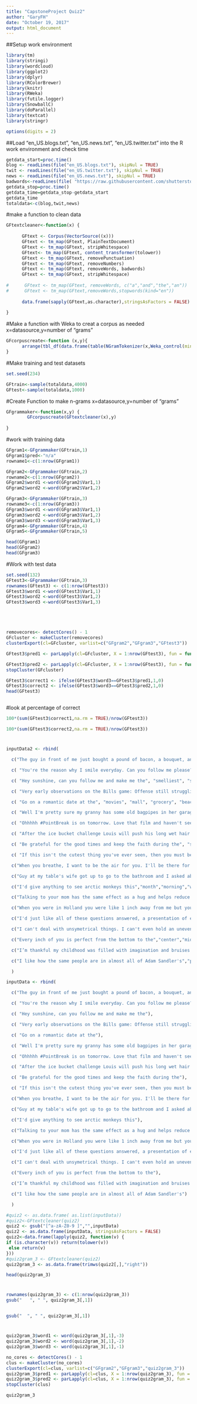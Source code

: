 ```yaml
---
title: "CapstoneProject Quiz2"
author: "GaryFH"
date: "October 19, 2017"
output: html_document
---
```


##Setup work environment

```r
library(tm)
library(stringi)
library(wordcloud)
library(ggplot2)
library(dplyr)
library(RColorBrewer)
library(knitr)
library(RWeka)
library(futile.logger)
library(SnowballC)
library(doParallel)
library(textcat)
library(stringr)

options(digits = 2)
```

##Load "en_US.blogs.txt", "en_US.news.txt", "en_US.twitter.txt" into the R work environment and check time

```r
getdata_start=proc.time()
blog <- readLines(file("en_US.blogs.txt"), skipNul = TRUE)
twit <- readLines(file("en_US.twitter.txt"), skipNul = TRUE)
news <- readLines(file("en_US.news.txt"), skipNul = TRUE)
badwords<-readLines(file( "https://raw.githubusercontent.com/shutterstock/List-of-Dirty-Naughty-Obscene-and-Otherwise-Bad-Words/master/en"),skipNul = TRUE)
getdata_stop=proc.time()
getdata_time=getdata_stop-getdata_start
getdata_time
totaldata<-c(blog,twit,news)

```

#make a function to clean data

```r

GFtextcleaner<-function(x) {
              
      GFtext <- Corpus(VectorSource((x)))
      GFtext <- tm_map(GFtext, PlainTextDocument)
      GFtext <- tm_map(GFtext, stripWhitespace)
      GFtext<- tm_map(GFtext, content_transformer(tolower))
      GFtext <- tm_map(GFtext, removePunctuation)
      GFtext <- tm_map(GFtext, removeNumbers)
      GFtext <- tm_map(GFtext, removeWords, badwords)
      GFtext <- tm_map(GFtext, stripWhitespace)
     
#      GFtext <- tm_map(GFtext, removeWords, c("a","and","the","an"))
#      GFtext <- tm_map(GFtext,removeWords,stopwords(kind="en"))
      
      data.frame(sapply(GFtext,as.character),stringsAsFactors = FALSE) 
      
}


```


#Make a function with Weka to creat a corpus as needed  x=datasource,y=number of "grams"

```r
GFcorpuscreate<-function (x,y){
      arrange(tbl_df(data.frame(table(NGramTokenizer(x,Weka_control(min=y, max=y))))),desc(Freq))
}


```


#Make training and test datasets 

```r
set.seed(234)

GFtrain<-sample(totaldata,4000)
GFtest<-sample(totaldata,1000)


```



#Create Function to make n-grams  x=datasource,y=number of "grams"

```r
GFgrammaker<-function(x,y) {
        GFcorpuscreate(GFtextcleaner(x),y)
        
}


```




#work with training data

```r

GFgram1<-GFgrammaker(GFtrain,1)
GFgram1$pred<-"n/a"
rowname1<-c(1:nrow(GFgram1))

GFgram2<-GFgrammaker(GFtrain,2)
rowname2<-c(1:nrow(GFgram2))
GFgram2$word1 <-word(GFgram2$Var1,1)
GFgram2$word2 <-word(GFgram2$Var1,2)

GFgram3<-GFgrammaker(GFtrain,3)
rowname3<-c(1:nrow(GFgram3))
GFgram3$word1 <-word(GFgram3$Var1,1)
GFgram3$word2 <-word(GFgram3$Var1,2)
GFgram3$word3 <-word(GFgram3$Var1,3)
GFgram4<-GFgrammaker(GFtrain,4)
GFgram5<-GFgrammaker(GFtrain,5)

head(GFgram1)
head(GFgram2)
head(GFgram3)
```



#Work with test data

```r
set.seed(132)
GFtest3<-GFgrammaker(GFtrain,3)
rownames(GFtest3) <- c(1:nrow(GFtest3))
GFtest3$word1 <-word(GFtest3$Var1,1)
GFtest3$word2 <-word(GFtest3$Var1,2)
GFtest3$word3 <-word(GFtest3$Var1,3)




```


#

```r

removecores<- detectCores() - 1
GFcluster <- makeCluster(removecores)
clusterExport(cl=GFcluster, varlist=c("GFgram2","GFgram3","GFtest3"))

GFtest3$pred1 <- parLapply(cl=GFcluster, X = 1:nrow(GFtest3), fun = function(x) GFgram2$word2[GFgram2$word1==GFtest3$word2[x]][1]) 

GFtest3$pred2 <- parLapply(cl=GFcluster, X = 1:nrow(GFtest3), fun = function(x) GFgram3$word3[GFgram3$word1==GFtest3$word1[x] & GFgram3$word2==GFtest3$word2[x]][1])
stopCluster(GFcluster)

GFtest3$correct1 <- ifelse(GFtest3$word3==GFtest3$pred1,1,0)
GFtest3$correct2 <- ifelse(GFtest3$word3==GFtest3$pred2,1,0)
head(GFtest3)



```



#look at percentage of correct

```r

100*(sum(GFtest3$correct1,na.rm = TRUE)/nrow(GFtest3))

100*(sum(GFtest3$correct2,na.rm = TRUE)/nrow(GFtest3))

```


#

```r

inputData2 <- rbind(

  c("The guy in front of me just bought a pound of bacon, a bouquet, and a case of", "beer", "cheese", "pretzels", "soda"), 

  c( "You're the reason why I smile everyday. Can you follow me please? It would mean the", "world", "most", "universe", "best"), 

  c( "Hey sunshine, can you follow me and make me the", "smelliest", "saddest", "bluest", "happiest"), 

  c( "Very early observations on the Bills game: Offense still struggling but the", "referees", "players", "defense", "crowd"), 

  c( "Go on a romantic date at the", "movies", "mall", "grocery", "beach"), 

  c( "Well I'm pretty sure my granny has some old bagpipes in her garage I'll dust them off and be on my", "motorcycle", "way", "phone", "horse"), 

  c( "Ohhhhh #PointBreak is on tomorrow. Love that film and haven't seen it in quite some", "time", "weeks", "thing", "years"), 

  c( "After the ice bucket challenge Louis will push his long wet hair out of his eyes with his little", "eyes", "fingers", "toes", "ears"), 

  c( "Be grateful for the good times and keep the faith during the", "sad", "bad", "hard", "worse"), 

  c( "If this isn't the cutest thing you've ever seen, then you must be", "callous", "insane", "insensitive", "asleep"),

  c("When you breathe, I want to be the air for you. I'll be there for you, I'd live and I'd","die","give","sleep","eat"),

  c("Guy at my table's wife got up to go to the bathroom and I asked about dessert and he started telling me about his","horticultural","spiritual","financial","marital"),

  c("I'd give anything to see arctic monkeys this","month","morning","weekend","decade"),

  c("Talking to your mom has the same effect as a hug and helps reduce your","sleepiness","happiness","stress","hunger"),

  c("When you were in Holland you were like 1 inch away from me but you hadn't time to take a","look","minute","picture","walk"),

  c("I'd just like all of these questions answered, a presentation of evidence, and a jury to settle the","incident","case","account","matter"),

  c("I can't deal with unsymetrical things. I can't even hold an uneven number of bags of groceries in each","finger","hand","arm","toe"),

  c("Every inch of you is perfect from the bottom to the","center","middle","top","side"),

  c("I’m thankful my childhood was filled with imagination and bruises from playing","outside","daily","inside","weekly"),

  c("I like how the same people are in almost all of Adam Sandler's","pictures","novels","movies","stories")

  )

inputData <- rbind(

  c("The guy in front of me just bought a pound of bacon, a bouquet, and a case of"), 

  c( "You're the reason why I smile everyday. Can you follow me please? It would mean the"),

  c( "Hey sunshine, can you follow me and make me the"), 

  c( "Very early observations on the Bills game: Offense still struggling but the"), 

  c( "Go on a romantic date at the"), 

  c( "Well I'm pretty sure my granny has some old bagpipes in her garage I'll dust them off and be on my"), 

  c( "Ohhhhh #PointBreak is on tomorrow. Love that film and haven't seen it in quite some"), 

  c( "After the ice bucket challenge Louis will push his long wet hair out of his eyes with his little"), 

  c( "Be grateful for the good times and keep the faith during the"), 

  c( "If this isn't the cutest thing you've ever seen, then you must be"),

  c("When you breathe, I want to be the air for you. I'll be there for you, I'd live and I'd"),

  c("Guy at my table's wife got up to go to the bathroom and I asked about dessert and he started telling me about his"),

  c("I'd give anything to see arctic monkeys this"),

  c("Talking to your mom has the same effect as a hug and helps reduce your"),

  c("When you were in Holland you were like 1 inch away from me but you hadn't time to take a"),

  c("I'd just like all of these questions answered, a presentation of evidence, and a jury to settle the"),

  c("I can't deal with unsymetrical things. I can't even hold an uneven number of bags of groceries in each"),

  c("Every inch of you is perfect from the bottom to the"),

  c("I’m thankful my childhood was filled with imagination and bruises from playing"),

  c("I like how the same people are in almost all of Adam Sandler's")

  )

#quiz2 <- as.data.frame( as.list(inputData))
#quiz2<-GFtextcleaner(quiz2)
quiz2 <- gsub("[^a-zA-Z0-9 ]","",inputData)
quiz2 <- as.data.frame(inputData, stringsAsFactors = FALSE)
quiz2<-data.frame(lapply(quiz2, function(v) {
if (is.character(v)) return(tolower(v))
 else return(v)
}))
#quiz2gram_3 <- GFtextcleaner(quiz2)
quiz2gram_3 <- as.data.frame(trimws(quiz2[,],"right"))

head(quiz2gram_3)
```




#

```r
rownames(quiz2gram_3) <- c(1:nrow(quiz2gram_3))
gsub("   ", " ", quiz2gram_3[,1])


gsub("  ", " ", quiz2gram_3[,1])

```





#

```r
quiz2gram_3$word1 <- word(quiz2gram_3[,1],-3)
quiz2gram_3$word2 <- word(quiz2gram_3[,1],-2)
quiz2gram_3$word3 <- word(quiz2gram_3[,1],-1)

no_cores <- detectCores() - 1
clus <- makeCluster(no_cores)
clusterExport(cl=clus, varlist=c("GFgram2","GFgram3","quiz2gram_3"))
quiz2gram_3$pred1 <- parLapply(cl=clus, X = 1:nrow(quiz2gram_3), fun = function(x) GFgram2$word2[GFgram2$word1==quiz2gram_3$word3[x]][1]) 
quiz2gram_3$pred2 <- parLapply(cl=clus, X = 1:nrow(quiz2gram_3), fun = function(x) GFgram3$word3[GFgram3$word1==quiz2gram_3$word2[x] & GFgram3$word2==quiz2gram_3$word3[x]][1])
stopCluster(clus)

quiz2gram_3

```





#

```r


```





#

```r


```



